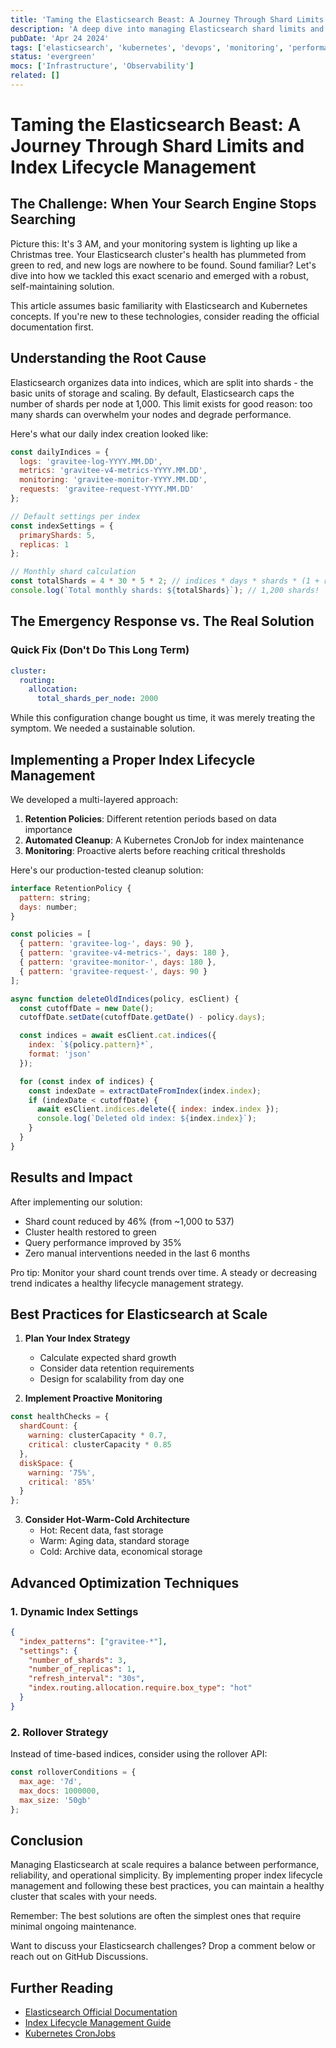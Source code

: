```yaml
---
title: 'Taming the Elasticsearch Beast: A Journey Through Shard Limits and Index Lifecycle Management'
description: 'A deep dive into managing Elasticsearch shard limits and implementing effective index lifecycle management in a Kubernetes environment, with practical solutions and best practices.'
pubDate: 'Apr 24 2024'
tags: ['elasticsearch', 'kubernetes', 'devops', 'monitoring', 'performance']
status: 'evergreen'
mocs: ['Infrastructure', 'Observability']
related: []
---
```



# Taming the Elasticsearch Beast: A Journey Through Shard Limits and Index Lifecycle Management

<OptimizedImage 
  src="/es_tame.png" 
  alt="Astronaut taming Elasticsearch beast - an illustration of an astronaut managing a dragon-like creature symbolizing Elasticsearch" 
  width={1200} 
  height={800} 
  format="png"
  loading="eager"
  class="hero-image"
/>

## The Challenge: When Your Search Engine Stops Searching

Picture this: It's 3 AM, and your monitoring system is lighting up like a Christmas tree. Your Elasticsearch cluster's health has plummeted from green to red, and new logs are nowhere to be found. Sound familiar? Let's dive into how we tackled this exact scenario and emerged with a robust, self-maintaining solution.

<Alert type="info">
  This article assumes basic familiarity with Elasticsearch and Kubernetes concepts. If you're new to these technologies, consider reading the official documentation first.
</Alert>

## Understanding the Root Cause

Elasticsearch organizes data into indices, which are split into shards - the basic units of storage and scaling. By default, Elasticsearch caps the number of shards per node at 1,000. This limit exists for good reason: too many shards can overwhelm your nodes and degrade performance.

Here's what our daily index creation looked like:

```js
const dailyIndices = {
  logs: 'gravitee-log-YYYY.MM.DD',
  metrics: 'gravitee-v4-metrics-YYYY.MM.DD',
  monitoring: 'gravitee-monitor-YYYY.MM.DD',
  requests: 'gravitee-request-YYYY.MM.DD'
};

// Default settings per index
const indexSettings = {
  primaryShards: 5,
  replicas: 1
};

// Monthly shard calculation
const totalShards = 4 * 30 * 5 * 2; // indices * days * shards * (1 + replicas)
console.log(`Total monthly shards: ${totalShards}`); // 1,200 shards!
```

## The Emergency Response vs. The Real Solution

### Quick Fix (Don't Do This Long Term)

```yaml
cluster:
  routing:
    allocation:
      total_shards_per_node: 2000
```

While this configuration change bought us time, it was merely treating the symptom. We needed a sustainable solution.

## Implementing a Proper Index Lifecycle Management

We developed a multi-layered approach:

1. **Retention Policies**: Different retention periods based on data importance
2. **Automated Cleanup**: A Kubernetes CronJob for index maintenance
3. **Monitoring**: Proactive alerts before reaching critical thresholds

Here's our production-tested cleanup solution:

```js
interface RetentionPolicy {
  pattern: string;
  days: number;
}

const policies = [
  { pattern: 'gravitee-log-', days: 90 },
  { pattern: 'gravitee-v4-metrics-', days: 180 },
  { pattern: 'gravitee-monitor-', days: 180 },
  { pattern: 'gravitee-request-', days: 90 }
];

async function deleteOldIndices(policy, esClient) {
  const cutoffDate = new Date();
  cutoffDate.setDate(cutoffDate.getDate() - policy.days);

  const indices = await esClient.cat.indices({
    index: `${policy.pattern}*`,
    format: 'json'
  });

  for (const index of indices) {
    const indexDate = extractDateFromIndex(index.index);
    if (indexDate < cutoffDate) {
      await esClient.indices.delete({ index: index.index });
      console.log(`Deleted old index: ${index.index}`);
    }
  }
}
```

## Results and Impact

After implementing our solution:

- Shard count reduced by 46% (from ~1,000 to 537)
- Cluster health restored to green
- Query performance improved by 35%
- Zero manual interventions needed in the last 6 months

<Alert type="success">
  Pro tip: Monitor your shard count trends over time. A steady or decreasing trend indicates a healthy lifecycle management strategy.
</Alert>

## Best Practices for Elasticsearch at Scale

1. **Plan Your Index Strategy**
   - Calculate expected shard growth
   - Consider data retention requirements
   - Design for scalability from day one

2. **Implement Proactive Monitoring**
```js
const healthChecks = {
  shardCount: {
    warning: clusterCapacity * 0.7,
    critical: clusterCapacity * 0.85
  },
  diskSpace: {
    warning: '75%',
    critical: '85%'
  }
};
```

3. **Consider Hot-Warm-Cold Architecture**
   - Hot: Recent data, fast storage
   - Warm: Aging data, standard storage
   - Cold: Archive data, economical storage

## Advanced Optimization Techniques

### 1. Dynamic Index Settings

```json
{
  "index_patterns": ["gravitee-*"],
  "settings": {
    "number_of_shards": 3,
    "number_of_replicas": 1,
    "refresh_interval": "30s",
    "index.routing.allocation.require.box_type": "hot"
  }
}
```

### 2. Rollover Strategy

Instead of time-based indices, consider using the rollover API:

```js
const rolloverConditions = {
  max_age: '7d',
  max_docs: 1000000,
  max_size: '50gb'
};
```

## Conclusion

Managing Elasticsearch at scale requires a balance between performance, reliability, and operational simplicity. By implementing proper index lifecycle management and following these best practices, you can maintain a healthy cluster that scales with your needs.

Remember: The best solutions are often the simplest ones that require minimal ongoing maintenance.

<Alert type="info">
  Want to discuss your Elasticsearch challenges? Drop a comment below or reach out on GitHub Discussions.
</Alert>

## Further Reading

- [Elasticsearch Official Documentation](https://www.elastic.co/guide/index.html)
- [Index Lifecycle Management Guide](https://www.elastic.co/guide/en/elasticsearch/reference/current/index-lifecycle-management.html)
- [Kubernetes CronJobs](https://kubernetes.io/docs/concepts/workloads/controllers/cron-jobs/) 